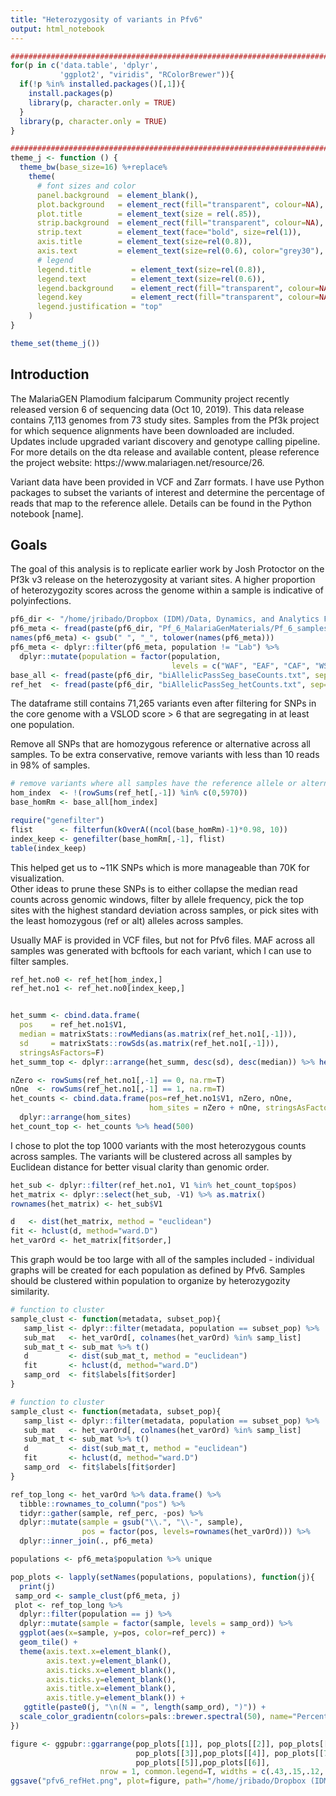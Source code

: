 ```yaml
---
title: "Heterozygosity of variants in Pfv6"
output: html_notebook
---
```



```r
################################################################################
for(p in c('data.table', 'dplyr', 
           'ggplot2', "viridis", "RColorBrewer")){
  if(!p %in% installed.packages()[,1]){
    install.packages(p)
    library(p, character.only = TRUE)
  }
  library(p, character.only = TRUE)
}

################################################################################
theme_j <- function () {
  theme_bw(base_size=16) %+replace%
    theme(
      # font sizes and color
      panel.background  = element_blank(),
      plot.background   = element_rect(fill="transparent", colour=NA),
      plot.title        = element_text(size = rel(.85)),
      strip.background  = element_rect(fill="transparent", colour=NA),
      strip.text        = element_text(face="bold", size=rel(1)),
      axis.title        = element_text(size=rel(0.8)),
      axis.text         = element_text(size=rel(0.6), color="grey30"),
      # legend
      legend.title         = element_text(size=rel(0.8)),
      legend.text          = element_text(size=rel(0.6)),
      legend.background    = element_rect(fill="transparent", colour=NA),
      legend.key           = element_rect(fill="transparent", colour=NA),
      legend.justification = "top"
    )
}

theme_set(theme_j())
```


## Introduction

The MalariaGEN Plamodium falciparum Community project recently released version 6 of sequencing data (Oct 10, 2019). This data release contains 7,113 genomes from 73 study sites. Samples from the Pf3k project for which sequence alignments have been downloaded are included. Updates include upgraded variant discovery and genotype calling pipeline. For more details on the dta release and available content, please reference the project website: https://www.malariagen.net/resource/26.

Variant data have been provided in VCF and Zarr formats. I have use Python packages to subset the variants of interest and determine the percentage of reads that map to the reference allele. Details can be found in the Python notebook [name].  

## Goals

The goal of this analysis is to replicate earlier work by Josh Protoctor on the Pf3k v3 release on the heterozygosity at variant sites. A higher proportion of heterozygozity scores across the genome within a sample is indicative of polyinfections.


```r
pf6_dir <- "/home/jribado/Dropbox (IDM)/Data, Dynamics, and Analytics Folder/Projects/malaria_pfcommunity/malaria_pfv6"
pf6_meta <- fread(paste(pf6_dir, "Pf_6_MalariaGenMaterials/Pf_6_samples.txt", sep="/"))
names(pf6_meta) <- gsub(" ", "_", tolower(names(pf6_meta)))
pf6_meta <- dplyr::filter(pf6_meta, population != "Lab") %>% 
  dplyr::mutate(population = factor(population, 
                                    levels = c("WAF", "EAF", "CAF", "WSEA", "ESEA", "SAS", "SAM", "OCE")))
base_all <- fread(paste(pf6_dir, "biAllelicPassSeg_baseCounts.txt", sep="/"), header = T)
ref_het  <- fread(paste(pf6_dir, "biAllelicPassSeg_hetCounts.txt", sep="/"), header = T) 
```
The dataframe still contains 71,265 variants even after filtering for SNPs in the core genome with a VSLOD score > 6 that are segregating in at least one population. 

Remove all SNPs that are homozygous reference or alternative across all samples. To be extra conservative, remove variants with less than 10 reads in 98% of samples.  

```r
# remove variants where all samples have the reference allele or alternative allele
hom_index  <- !(rowSums(ref_het[,-1]) %in% c(0,5970))
base_homRm <- base_all[hom_index]

require("genefilter")
flist      <- filterfun(kOverA((ncol(base_homRm)-1)*0.98, 10))
index_keep <- genefilter(base_homRm[,-1], flist)
table(index_keep)
```

This helped get us to ~11K SNPs which is more manageable than 70K for visualization.  
Other ideas to prune these SNPs is to either collapse the median read counts across genomic windows, filter by allele frequency, pick the top sites with the highest standard deviation across samples, or pick sites with the least homozygous (ref or alt) alleles across samples.

Usually MAF is provided in VCF files, but not for Pfv6 files. MAF across all samples was generated with bcftools for each variant, which I can use to filter samples. 


```r
ref_het.no0 <- ref_het[hom_index,]
ref_het.no1 <- ref_het.no0[index_keep,]


het_summ <- cbind.data.frame(
  pos    = ref_het.no1$V1,
  median = matrixStats::rowMedians(as.matrix(ref_het.no1[,-1])),
  sd     = matrixStats::rowSds(as.matrix(ref_het.no1[,-1])),
  stringsAsFactors=F)
het_summ_top <- dplyr::arrange(het_summ, desc(sd), desc(median)) %>% head()
```

```r
nZero <- rowSums(ref_het.no1[,-1] == 0, na.rm=T)
nOne  <- rowSums(ref_het.no1[,-1] == 1, na.rm=T)
het_counts <- cbind.data.frame(pos=ref_het.no1$V1, nZero, nOne, 
                               hom_sites = nZero + nOne, stringsAsFactors=F) %>%
  dplyr::arrange(hom_sites)
het_count_top <- het_counts %>% head(500)   
```

I chose to plot the top 1000 variants with the most heterozygous counts across samples. The variants will be clustered across all samples by Euclidean distance for better visual clarity than genomic order.

```r
het_sub <- dplyr::filter(ref_het.no1, V1 %in% het_count_top$pos)
het_matrix <- dplyr::select(het_sub, -V1) %>% as.matrix()
rownames(het_matrix) <- het_sub$V1

d   <- dist(het_matrix, method = "euclidean") 
fit <- hclust(d, method="ward.D")
het_varOrd <- het_matrix[fit$order,]
```

This graph would be too large with all of the samples included - individual graphs will be created for each population as defined by Pfv6. Samples should be clustered within population to organize by heterozygozity similarity. 

```r
# function to cluster 
sample_clust <- function(metadata, subset_pop){
   samp_list <- dplyr::filter(metadata, population == subset_pop) %>% .[["sample"]]
   sub_mat   <- het_varOrd[, colnames(het_varOrd) %in% samp_list]
   sub_mat_t <- sub_mat %>% t()
   d         <- dist(sub_mat_t, method = "euclidean") 
   fit       <- hclust(d, method="ward.D")
   samp_ord  <- fit$labels[fit$order]
}
```

```r
# function to cluster 
sample_clust <- function(metadata, subset_pop){
   samp_list <- dplyr::filter(metadata, population == subset_pop) %>% .[["sample"]]
   sub_mat   <- het_varOrd[, colnames(het_varOrd) %in% samp_list]
   sub_mat_t <- sub_mat %>% t()
   d         <- dist(sub_mat_t, method = "euclidean") 
   fit       <- hclust(d, method="ward.D")
   samp_ord  <- fit$labels[fit$order]
}
```


```r
ref_top_long <- het_varOrd %>% data.frame() %>% 
  tibble::rownames_to_column("pos") %>%
  tidyr::gather(sample, ref_perc, -pos) %>%
  dplyr::mutate(sample = gsub("\\.", "\\-", sample),
                pos = factor(pos, levels=rownames(het_varOrd))) %>%
  dplyr::inner_join(., pf6_meta)
```

```r
populations <- pf6_meta$population %>% unique

pop_plots <- lapply(setNames(populations, populations), function(j){
  print(j)
 samp_ord <- sample_clust(pf6_meta, j)
 plot <- ref_top_long %>% 
  dplyr::filter(population == j) %>%
  dplyr::mutate(sample = factor(sample, levels = samp_ord)) %>% 
  ggplot(aes(x=sample, y=pos, color=ref_perc)) +
  geom_tile() +
  theme(axis.text.x=element_blank(),
        axis.text.y=element_blank(),
        axis.ticks.x=element_blank(),
        axis.ticks.y=element_blank(),
        axis.title.x=element_blank(),
        axis.title.y=element_blank()) +
   ggtitle(paste0(j, "\n(N = ", length(samp_ord), ")")) +
  scale_color_gradientn(colors=pals::brewer.spectral(50), name="Percent refernce allele") 
})
```
```r
figure <- ggpubr::ggarrange(pop_plots[[1]], pop_plots[[2]], pop_plots[[8]], 
                            pop_plots[[3]],pop_plots[[4]], pop_plots[[7]],
                            pop_plots[[5]],pop_plots[[6]],
                    nrow = 1, common.legend=T, widths = c(.43,.15,.12,.2, .25,.075,.1,.075))
ggsave("pfv6_refHet.png", plot=figure, path="/home/jribado/Dropbox (IDM)/Data, Dynamics, and Analytics Folder/Projects/malaria_pfcommunity/malaria_pfv6/plots", width=15, height=5, units = c("in"), dpi = 300)

```



